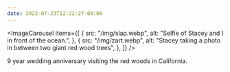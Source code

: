 ```yaml
---
date: 2022-07-23T12:22:27-04:00
---
```


<ImageCarousel
  items={[
    {
      src: "/img/slap.webp",
      alt: "Selfie of Stacey and I in front of the ocean.",
    },
    {
      src: "/img/zart.webp",
      alt: "Stacey taking a photo in between two giant red wood trees",
    },
  ]}
/>

9 year wedding anniversary visiting the red woods in California.
